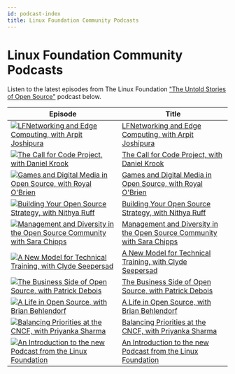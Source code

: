 ```yaml
---
id: podcast-index
title: Linux Foundation Community Podcasts
---
```


# Linux Foundation Community Podcasts

Listen to the latest episodes from The Linux Foundation ["The Untold Stories of Open Source"](https://untold-stories-of-open-source.captivate.fm/spotify) podcast below.

| Episode                                                                                                                                                          | Title                                                                                                  |
| ---------------------------------------------------------------------------------------------------------------------------------------------------------------- | ------------------------------------------------------------------------------------------------------ |
| [![LFNetworking and Edge Computing, with Arpit Joshipura](../images/logo-100-100.png)](https://open.spotify.com/episode/7ws4g9oV0Z6cksVC4OICvT)                  | [LFNetworking and Edge Computing, with Arpit Joshipura](lfnetworking-edge-computing.mdx)               |
| [![The Call for Code Project, with Daniel Krook](../images/logo-100-100.png)](https://open.spotify.com/episode/05TyLnJ2OXYdq6hmk5vPbW)                           | [The Call for Code Project, with Daniel Krook](call-for-code-project.mdx)                              |
| [![Games and Digital Media in Open Source, with Royal O'Brien](../images/logo-100-100.png)](https://open.spotify.com/episode/2q8dXeMQLeW8sTXHGn8upP)             | [Games and Digital Media in Open Source, with Royal O'Brien](games-digital-media.mdx)                  |
| [![Building Your Open Source Strategy, with Nithya Ruff](../images/logo-100-100.png)](https://open.spotify.com/episode/47Ea6XOrwyFJ1dYZnzgR7G)                   | [Building Your Open Source Strategy, with Nithya Ruff](building-open-source-strategy.mdx)              |
| [![Management and Diversity in the Open Source Community with Sara Chipps](../images/logo-100-100.png)](https://open.spotify.com/episode/5Z5FT3qzBrbTvAyHuhNq9G) | [Management and Diversity in the Open Source Community with Sara Chipps](management-and-diversity.mdx) |
| [![A New Model for Technical Training, with Clyde Seepersad](../images/logo-100-100.png)](https://open.spotify.com/episode/2HCRrlO0zW2xEcfnZ5i0fG)               | [A New Model for Technical Training, with Clyde Seepersad](new-model-training.mdx)                     |
| [![The Business Side of Open Source, with Patrick Debois](../images/logo-100-100.png)](https://open.spotify.com/episode/3MKsXkw9Et5B9bGLWKJNpc)                  | [The Business Side of Open Source, with Patrick Debois](business-of-open-source.mdx)                   |
| [![A Life in Open Source, with Brian Behlendorf](../images/logo-100-100.png)](https://open.spotify.com/episode/0P0cjBDn5nSYPe1i0FrFXr)                           | [A Life in Open Source, with Brian Behlendorf](openssf-project.mdx)                                    |
| [![Balancing Priorities at the CNCF, with Priyanka Sharma](../images/logo-100-100.png)](https://open.spotify.com/episode/5KgqNXHHV0y03yjgg7kg8E)                 | [Balancing Priorities at the CNCF, with Priyanka Sharma](priyanka-sharma-gm-cncf.mdx)                  |
| [![An Introduction to the new Podcast from the Linux Foundation](../images/logo-100-100.png)](https://open.spotify.com/episode/62DAkdeQTSAPeLbxF2sTlX)           | [An Introduction to the new Podcast from the Linux Foundation](introduction-to-lf-podcast.mdx)         |
